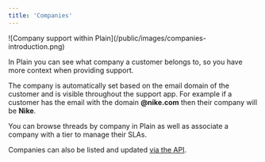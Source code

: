 ```yaml
---
title: 'Companies'
---
```


<Frame>![Company support within Plain](/public/images/companies-introduction.png)</Frame>

In Plain you can see what company a customer belongs to, so you have more context when providing support.

The company is automatically set based on the email domain of the customer and is visible throughout the support app. For example if a customer has the email with the domain **@nike.com** then their company will be **Nike**.

You can browse threads by company in Plain as well as associate a company with a tier to manage their SLAs.

Companies can also be listed and updated [via the API](/api-reference/graphql/companies/).

